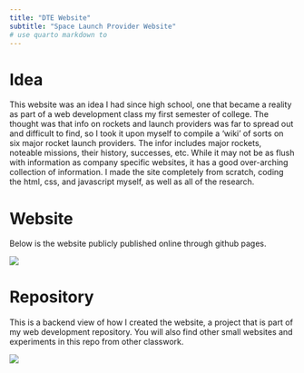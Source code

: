 ```yaml
---
title: "DTE Website"
subtitle: "Space Launch Provider Website"
# use quarto markdown to 
---
```


# Idea
This website was an idea I had since high school, one that became a reality as part of a web development class my first semester of college. The thought was that info on rockets and launch providers was far to spread out and difficult to find, so I took it upon myself to compile a 'wiki' of sorts on six major rocket launch providers. The infor includes major rockets, noteable missions, their history, successes, etc. While it may not be as flush with information as company specific websites, it has a good over-arching collection of information. I made the site completely from scratch, coding the html, css, and javascript myself, as well as all of the research. 

# Website

Below is the website publicly published online through github pages. 

[<img src="https://github.com/CarboAluminate67/Nielsen_Portfolio/blob/main/Images/DTEspaceicon.png?raw=true">](https://carboaluminate67.github.io/wdd130/space/)

# Repository

This is a backend view of how I created the website, a project that is part of my web development repository. You will also find other small websites and experiments in this repo from other classwork. 

[<img src="https://github.com/CarboAluminate67/Nielsen_Portfolio/blob/main/Images/DTERepo.png?raw=true">](https://github.com/CarboAluminate67/wdd130)
